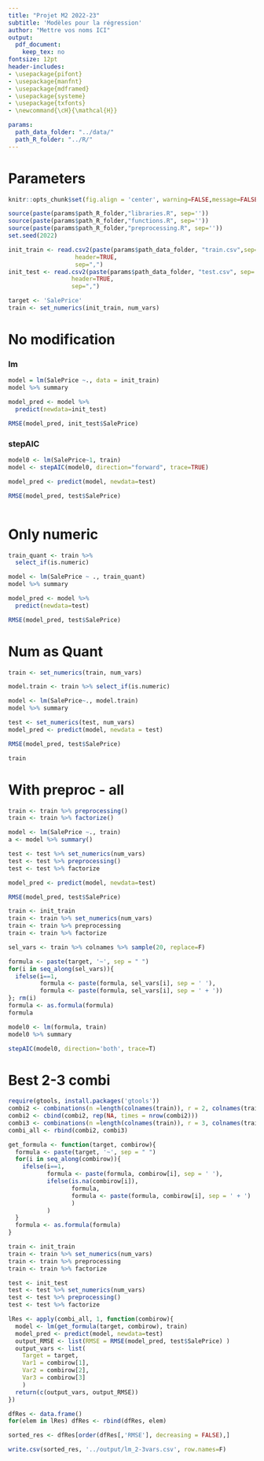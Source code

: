 ```yaml
---
title: "Projet M2 2022-23"
subtitle: 'Modèles pour la régression'
author: "Mettre vos noms ICI"
output: 
  pdf_document: 
    keep_tex: no
fontsize: 12pt    
header-includes:
- \usepackage{pifont}
- \usepackage{manfnt}
- \usepackage{mdframed}
- \usepackage{systeme}
- \usepackage{txfonts}
- \newcommand{\cH}{\mathcal{H}}

params:
  path_data_folder: "../data/"
  path_R_folder: "../R/"
---
```


# Parameters
```r
knitr::opts_chunk$set(fig.align = 'center', warning=FALSE,message=FALSE)

source(paste(params$path_R_folder,"libraries.R", sep=''))
source(paste(params$path_R_folder,"functions.R", sep=''))
source(paste(params$path_R_folder,"preprocessing.R", sep=''))
set.seed(2022)

init_train <- read.csv2(paste(params$path_data_folder, "train.csv",sep=''),
                   header=TRUE, 
                   sep=",")
init_test <- read.csv2(paste(params$path_data_folder, "test.csv", sep=''), 
                  header=TRUE, 
                  sep=",")

target <- 'SalePrice'
train <- set_numerics(init_train, num_vars)
```


# No modification

### lm
```r
model = lm(SalePrice ~., data = init_train)
model %>% summary

model_pred <- model %>%
  predict(newdata=init_test)

RMSE(model_pred, init_test$SalePrice)
```

### stepAIC
```r
model0 <- lm(SalePrice~1, train)
model <- stepAIC(model0, direction="forward", trace=TRUE)

model_pred <- predict(model, newdata=test)

RMSE(model_pred, test$SalePrice)
```
```r

```


# Only numeric
```r
train_quant <- train %>%
  select_if(is.numeric)

model <- lm(SalePrice ~ ., train_quant)
model %>% summary

model_pred <- model %>%
  predict(newdata=test)

RMSE(model_pred, test$SalePrice)
```
# Num as Quant
```r
train <- set_numerics(train, num_vars)

model.train <- train %>% select_if(is.numeric)

model <- lm(SalePrice~., model.train)
model %>% summary

test <- set_numerics(test, num_vars)
model_pred <- predict(model, newdata = test)

RMSE(model_pred, test$SalePrice)
```
```r
train

```

# With preproc - all
```r
train <- train %>% preprocessing()
train <- train %>% factorize()

model <- lm(SalePrice ~., train)
a <- model %>% summary()

test <- test %>% set_numerics(num_vars)
test <- test %>% preprocessing()
test <- test %>% factorize

model_pred <- predict(model, newdata=test)

RMSE(model_pred, test$SalePrice)
```

```r
train <- init_train
train <- train %>% set_numerics(num_vars)
train <- train %>% preprocessing
train <- train %>% factorize

sel_vars <- train %>% colnames %>% sample(20, replace=F)

formula <- paste(target, '~', sep = " ")
for(i in seq_along(sel_vars)){
  ifelse(i==1,
         formula <- paste(formula, sel_vars[i], sep = ' '),
         formula <- paste(formula, sel_vars[i], sep = ' + '))
}; rm(i)
formula <- as.formula(formula)
formula

model0 <- lm(formula, train)
model0 %>% summary

stepAIC(model0, direction='both', trace=T)
```

# Best 2-3 combi
```r
require(gtools, install.packages('gtools'))
combi2 <- combinations(n =length(colnames(train)), r = 2, colnames(train))
combi2 <- cbind(combi2, rep(NA, times = nrow(combi2)))
combi3 <- combinations(n =length(colnames(train)), r = 3, colnames(train))
combi_all <- rbind(combi2, combi3)

get_formula <- function(target, combirow){
  formula <- paste(target, '~', sep = " ")
  for(i in seq_along(combirow)){
    ifelse(i==1,
           formula <- paste(formula, combirow[i], sep = ' '),
           ifelse(is.na(combirow[i]), 
                  formula,
                  formula <- paste(formula, combirow[i], sep = ' + ')
                  )
           )
  }
  formula <- as.formula(formula)
}
```


```r
train <- init_train
train <- train %>% set_numerics(num_vars)
train <- train %>% preprocessing
train <- train %>% factorize

test <- init_test
test <- test %>% set_numerics(num_vars)
test <- test %>% preprocessing()
test <- test %>% factorize

lRes <- apply(combi_all, 1, function(combirow){
  model <- lm(get_formula(target, combirow), train)
  model_pred <- predict(model, newdata=test)
  output_RMSE <- list(RMSE = RMSE(model_pred, test$SalePrice) )
  output_vars <- list(
    Target = target, 
    Var1 = combirow[1], 
    Var2 = combirow[2], 
    Var3 = combirow[3]
    )
  return(c(output_vars, output_RMSE))
})

dfRes <- data.frame()
for(elem in lRes) dfRes <- rbind(dfRes, elem)

sorted_res <- dfRes[order(dfRes[,'RMSE'], decreasing = FALSE),]

write.csv(sorted_res, '../output/lm_2-3vars.csv', row.names=F)
```



